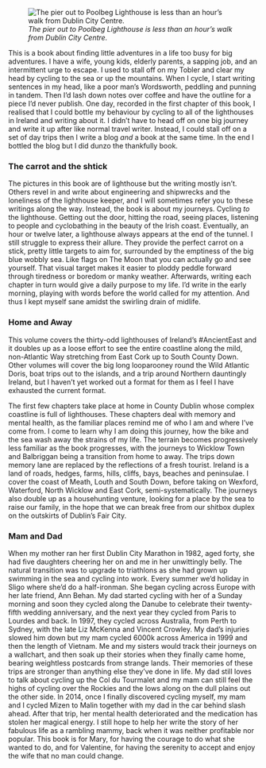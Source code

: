 ![*The pier out to Poolbeg Lighthouse is less than an hour's walk from Dublin City Centre.*](images/sunrise_poolbeg_2023-02-05%20at%2010.54.23.jpeg)

This is a book about finding little adventures in a life too busy for big adventures. I have a wife, young kids, elderly parents, a sapping job, and an intermittent urge to escape. I used to stall off on my Tobler and clear my head by cycling to the sea or up the mountains. When I cycle, I start writing sentences in my head, like a poor man's Wordsworth, peddling and punning in tandem. Then I'd lash down notes over coffee and have the outline for a piece I'd never publish. One day, recorded in the first chapter of this book, I realised that I could bottle my behaviour by cycling to all of the lighthouses in Ireland and writing about it. I didn't have to head off on one big journey and write it up after like normal travel writer. Instead, I could stall off on a set of day trips then I write a blog *and* a book at the same time. In the end I bottled the blog but I did dunzo the thankfully book.

### The carrot and the shtick

The pictures in this book are of lighthouse but the writing mostly isn't. Others revel in and write about engineering and shipwrecks and the loneliness of the lighthouse keeper, and I will sometimes refer you to these writings along the way. Instead, the book is about my journeys. Cycling *to* the lighthouse. Getting out the door, hitting the road, seeing places, listening to people and cyclobathing in the beauty of the Irish coast. Eventually, an hour or twelve later, a lighthouse always appears at the end of the tunnel. I still struggle to express their allure. They provide the perfect carrot on a stick, pretty little targets to aim for, surrounded by the emptiness of the big blue wobbly sea. Like flags on The Moon that you can actually go and see yourself. That visual target makes it easier to ploddy peddle forward through tiredness or boredom or manky weather. Afterwards, writing each chapter in turn would give a daily purpose to my life. I'd write in the early morning, playing with words before the world called for my attention. And thus I kept myself sane amidst the swirling drain of midlife.

### Home and Away

This volume covers the thirty-odd lighthouses of Ireland's #AncientEast and it doubles up as a loose effort to see the entire coastline along the mild, non-Atlantic Way stretching from East Cork up to South County Down. Other volumes will cover the big long looparooney round the Wild Atlantic Doris, boat trips out to the islands, and a trip around Northern dauntingly Ireland, but I haven't yet worked out a format for them as I feel I have exhausted the current format.

The first few chapters take place at home in County Dublin whose complex coastline is full of lighthouses. These chapters deal with memory and mental health, as the familiar places remind me of who I am and where I've come from. I come to learn why I am doing this journey, how the bike and the sea wash away the strains of my life. The terrain becomes progressively less familiar as the book progresses, with the journeys to Wicklow Town and Balbriggan being a transition from home to away. The trips down memory lane are replaced by the reflections of a fresh tourist. Ireland is a land of roads, hedges, farms, hills, cliffs, bays, beaches and peninsulae. I cover the coast of Meath, Louth and South Down, before taking on Wexford, Waterford, North Wicklow and East Cork, semi-systematically. The journeys also double up as a househunting venture, looking for a place by the sea to raise our family, in the hope that we can break free from our shitbox duplex on the outskirts of Dublin's Fair City.

### **Mam and Dad**

When my mother ran her first Dublin City Marathon in 1982, aged forty, she had five daughters cheering her on and me in her unwittingly belly. The natural transition was to upgrade to triathlons as she had grown up swimming in the sea and cycling into work. Every summer we'd holiday in Sligo where she'd do a half-ironman. She began cycling across Europe with her late friend, Ann Behan. My dad started cycling with her of a Sunday morning and soon they cycled along the Danube to celebrate their twenty-fifth wedding anniversary, and the next year they cycled from Paris to Lourdes and back. In 1997, they cycled across Australia, from Perth to Sydney, with the late Liz McKenna and Vincent Crowley. My dad's injuries slowed him down but my mam cycled 6000k across America in 1999 and then the length of Vietnam. Me and my sisters would track their journeys on a wallchart, and then soak up their stories when they finally came home, bearing weightless postcards from strange lands. Their memories of these trips are stronger than anything else they've done in life. My dad still loves to talk about cycling up the Col du Tourmalet and my mam can still feel the highs of cycling over the Rockies and the lows along on the dull plains out the other side. In 2014, once I finally discovered cycling myself, my mam and I cycled Mizen to Malin together with my dad in the car behind slash ahead. After that trip, her mental health deteriorated and the medication has stolen her magical energy. I still hope to help her write the story of her fabulous life as a rambling mammy, back when it was neither profitable nor popular. This book is for Mary, for having the courage to do what she wanted to do, and for Valentine, for having the serenity to accept and enjoy the wife that no man could change.
